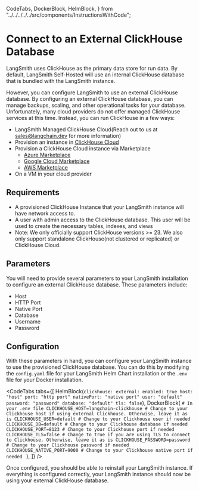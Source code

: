   CodeTabs,
  DockerBlock,
  HelmBlock,
} from "../../../../../src/components/InstructionsWithCode";

# Connect to an External ClickHouse Database

LangSmith uses ClickHouse as the primary data store for run data. By default, LangSmith Self-Hosted will use an internal ClickHouse database that is bundled with the LangSmith instance.

However, you can configure LangSmith to use an external ClickHouse database. By configuring an external ClickHouse database, you can manage backups, scaling, and other operational tasks for your database.
Unfortunately, many cloud providers do not offer managed ClickHouse services at this time. Instead, you can run ClickHouse in a few ways:

- LangSmith Managed ClickHouse Cloud(Reach out to us at sales@langchain.dev for more information)
- Provision an instance in [ClickHouse Cloud](https://clickhouse.cloud/)
- Provision a ClickHouse Cloud instance via Marketplace
  - [Azure Marketplace](https://azuremarketplace.microsoft.com/en-us/marketplace/apps/clickhouse.clickhouse_cloud?tab=Overview)
  - [Google Cloud Marketplace](https://console.cloud.google.com/marketplace/product/clickhouse-public/clickhouse-cloud)
  - [AWS Marketplace](https://aws.amazon.com/marketplace/pp/prodview-jettukeanwrfc)
- On a VM in your cloud provider

## Requirements

- A provisioned ClickHouse Instance that your LangSmith instance will have network access to.
- A user with admin access to the ClickHouse database. This user will be used to create the necessary tables, indexes, and views
- Note: We only officially support ClickHouse versions >= 23. We also only support standalone ClickHouse(not clustered or replicated) or ClickHouse Cloud.

## Parameters

You will need to provide several parameters to your LangSmith installation to configure an external ClickHouse database. These parameters include:

- Host
- HTTP Port
- Native Port
- Database
- Username
- Password

## Configuration

With these parameters in hand, you can configure your LangSmith instance to use the provisioned ClickHouse database. You can do this by modifying the `config.yaml` file for your LangSmith Helm Chart installation or the `.env` file for your Docker installation.

<CodeTabs
  tabs={[
    HelmBlock(`
  clickhouse:
    external:
      enabled: true
      host: "host"
      port: "http port"
      nativePort: "native port"
      user: "default"
      password: "password"
      database: "default"
      tls: false
    `),
    DockerBlock(
      `# In your .env file
CLICKHOUSE_HOST=langchain-clickhouse # Change to your Clickhouse host if using external Clickhouse. Otherwise, leave it as is
CLICKHOUSE_USER=default # Change to your Clickhouse user if needed
CLICKHOUSE_DB=default # Change to your Clickhouse database if needed
CLICKHOUSE_PORT=8123 # Change to your Clickhouse port if needed
CLICKHOUSE_TLS=false # Change to true if you are using TLS to connect to Clickhouse. Otherwise, leave it as is
CLICKHOUSE_PASSWORD=password # Change to your Clickhouse password if needed
CLICKHOUSE_NATIVE_PORT=9000 # Change to your Clickhouse native port if needed
`
    ),
  ]}
/>

Once configured, you should be able to reinstall your LangSmith instance. If everything is configured correctly, your LangSmith instance should now be using your external ClickHouse database.
